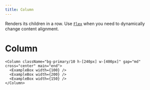 ```yaml
---
title: Column
---
```


Renders its children in a row.
Use [`Flex`](/components/Flex) when you need to dynamically change content alignment.

# Column

```tsx preview
<Column className="bg-primary/10 h-[240px] w-[400px]" gap="md" cross="center" main="end">
  <ExampleBox width={100} />
  <ExampleBox width={200} />
  <ExampleBox width={150} />
</Column>
```
